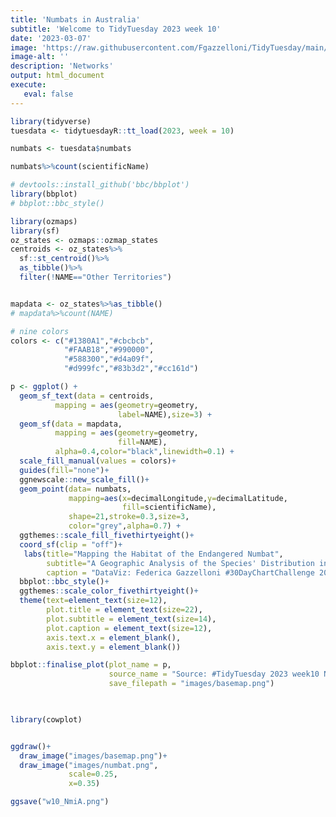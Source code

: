 ```yaml
---
title: 'Numbats in Australia'
subtitle: 'Welcome to TidyTuesday 2023 week 10'
date: '2023-03-07'
image: 'https://raw.githubusercontent.com/Fgazzelloni/TidyTuesday/main/data/2023/w10_NmiA/w10_NmiA.png'
image-alt: ''
description: 'Networks'
output: html_document
execute: 
   eval: false
---
```

```r
library(tidyverse)
tuesdata <- tidytuesdayR::tt_load(2023, week = 10)
```


```r
numbats <- tuesdata$numbats
```


```r
numbats%>%count(scientificName)
```


```r
# devtools::install_github('bbc/bbplot')
library(bbplot)
# bbplot::bbc_style()
```

```r
library(ozmaps)
library(sf)
oz_states <- ozmaps::ozmap_states
centroids <- oz_states%>%
  sf::st_centroid()%>%
  as_tibble()%>%
  filter(!NAME=="Other Territories")


mapdata <- oz_states%>%as_tibble()
# mapdata%>%count(NAME)

# nine colors
colors <- c("#1380A1","#cbcbcb",
            "#FAAB18","#990000", 
            "#588300","#d4a09f",
            "#d999fc","#83b3d2","#cc161d")

p <- ggplot() + 
  geom_sf_text(data = centroids,
          mapping = aes(geometry=geometry,
                        label=NAME),size=3) + 
  geom_sf(data = mapdata,
          mapping = aes(geometry=geometry,
                        fill=NAME),
          alpha=0.4,color="black",linewidth=0.1) + 
  scale_fill_manual(values = colors)+
  guides(fill="none")+
  ggnewscale::new_scale_fill()+
  geom_point(data= numbats,
             mapping=aes(x=decimalLongitude,y=decimalLatitude,
                         fill=scientificName),
             shape=21,stroke=0.3,size=3,
             color="grey",alpha=0.7) +
  ggthemes::scale_fill_fivethirtyeight()+
  coord_sf(clip = "off")+
   labs(title="Mapping the Habitat of the Endangered Numbat",
        subtitle="A Geographic Analysis of the Species' Distribution in Australia",
        caption = "DataViz: Federica Gazzelloni #30DayChartChallenge 2023 Day12 - Theme Day: BBC News")+
  bbplot::bbc_style()+
  ggthemes::scale_color_fivethirtyeight()+
  theme(text=element_text(size=12),
        plot.title = element_text(size=22),
        plot.subtitle = element_text(size=14),
        plot.caption = element_text(size=12),
        axis.text.x = element_blank(),
        axis.text.y = element_blank())

bbplot::finalise_plot(plot_name = p,
                      source_name = "Source: #TidyTuesday 2023 week10 Numbats in Australia",
                      save_filepath = "images/basemap.png")

  
```

```r
library(cowplot)


ggdraw()+
  draw_image("images/basemap.png")+
  draw_image("images/numbat.png",
             scale=0.25,
             x=0.35)
```


```r
ggsave("w10_NmiA.png")
```

